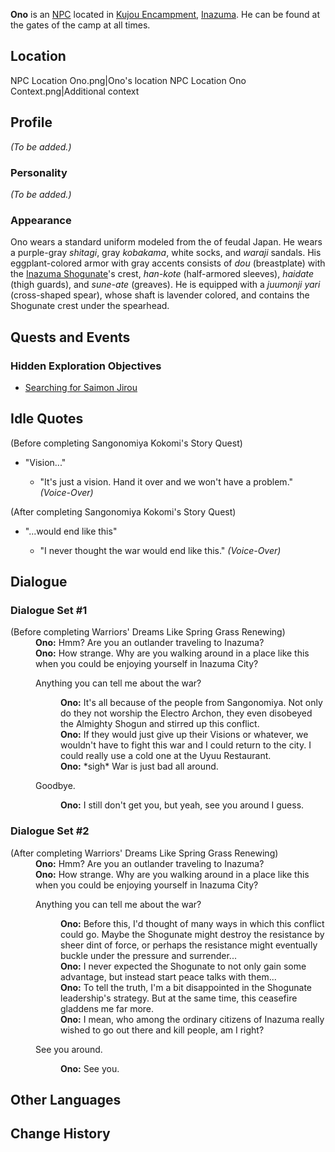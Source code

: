 {{Meta
<!-- REMOVE THIS TEMPLATE AFTER ADDING MISSING INFO -->
|missing_NPC_profile  = yes
}}
{{Character Infobox
|type             = NPC
|image            = NPC Ono.png
|region           = Inazuma
|affiliation      = Tenryou Commission
|title            = Shogunate Samurai
}}
'''Ono''' {{Lang|ja=小野}} is an [[NPC]] located in [[Kujou Encampment]], [[Inazuma]]. He can be found at the gates of the camp at all times.

==Location==
<gallery hideaddbutton="true" captionalign="center">
NPC Location Ono.png|Ono's location
NPC Location Ono Context.png|Additional context
</gallery>

==Profile==
<!-- detailed story/lore information goes here -->
''(To be added.)''

===Personality===
''(To be added.)''

===Appearance===
Ono wears a standard uniform modeled from the {{Lang|''ashigaru''|ja=足軽}} of feudal Japan. He wears a purple-gray ''shitagi'', gray ''kobakama'', white socks, and ''waraji'' sandals. His eggplant-colored armor with gray accents consists of ''dou'' (breastplate) with the [[Inazuma Shogunate]]'s crest, ''han-kote'' (half-armored sleeves), ''haidate'' (thigh guards), and ''sune-ate'' (greaves). He is equipped with a ''juumonji yari'' (cross-shaped spear), whose shaft is lavender colored, and contains the Shogunate crest under the spearhead.

==Quests and Events==
===Hidden Exploration Objectives===
*[[Searching for Saimon Jirou]]

==Idle Quotes==
;(Before completing Sangonomiya Kokomi's Story Quest)
* "Vision..."
** {{A|VO Ono 01.ogg}} "It's just a vision. Hand it over and we won't have a problem." ''(Voice-Over)''

;(After completing Sangonomiya Kokomi's Story Quest)
* "...would end like this"
** {{A|VO Ono 02.ogg}} "I never thought the war would end like this." ''(Voice-Over)''

==Dialogue==
===Dialogue Set #1===
{{Dialogue start}}
;(Before completing Warriors' Dreams Like Spring Grass Renewing)
:'''Ono:''' Hmm? Are you an outlander traveling to Inazuma?
:'''Ono:''' How strange. Why are you walking around in a place like this when you could be enjoying yourself in Inazuma City?
:{{DIcon}} Anything you can tell me about the war?
::'''Ono:''' It's all because of the people from Sangonomiya. Not only do they not worship the Electro Archon, they even disobeyed the Almighty Shogun and stirred up this conflict.
::'''Ono:''' If they would just give up their Visions or whatever, we wouldn't have to fight this war and I could return to the city. I could really use a cold one at the Uyuu Restaurant.
::'''Ono:''' *sigh* War is just bad all around.
:{{DIcon}} Goodbye.
::'''Ono:''' I still don't get you, but yeah, see you around I guess.
{{Dialogue end}}

===Dialogue Set #2===
{{Dialogue start}}
;(After completing Warriors' Dreams Like Spring Grass Renewing)
:'''Ono:''' Hmm? Are you an outlander traveling to Inazuma?
:'''Ono:''' How strange. Why are you walking around in a place like this when you could be enjoying yourself in Inazuma City?
:{{DIcon}} Anything you can tell me about the war?
::'''Ono:''' Before this, I'd thought of many ways in which this conflict could go. Maybe the Shogunate might destroy the resistance by sheer dint of force, or perhaps the resistance might eventually buckle under the pressure and surrender...
::'''Ono:''' I never expected the Shogunate to not only gain some advantage, but instead start peace talks with them...
::'''Ono:''' To tell the truth, I'm a bit disappointed in the Shogunate leadership's strategy. But at the same time, this ceasefire gladdens me far more.
::'''Ono:''' I mean, who among the ordinary citizens of Inazuma really wished to go out there and kill people, am I right?
:{{DIcon}} See you around.
::'''Ono:''' See you.
{{Dialogue end}}

==Other Languages==
{{Other Languages|default_hidden = 1
|en      = Ono
|zhs     = 小野
|zhs_rm  = Xiǎoyě
|zht     = 小野
|zht_rm  = Xiǎoyě
|ja      = 小野
|ja_rm   = Ono
|ko      = 오노
|ko_rm   = Ono
|es      = Ono
|fr      = Ono
|ru      = Оно
|th      = Ono
|vi      = Ono
|de      = Ono
|id      = Ono
|pt      = Ono
}}

==Change History==
{{Change History|2.0}}
<!--
==References==
{{Reflist}}-->